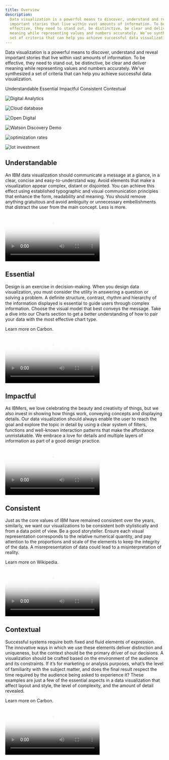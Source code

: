 ```yaml
---
title: Overview
description:
  Data visualization is a powerful means to discover, understand and reveal
  important stories that live within vast amounts of information. To be
  effective, they need to stand out, be distinctive, be clear and deliver
  meaning while representing values and numbers accurately. We’ve synthesized a
  set of criteria that can help you achieve successful data visualization.
---
```





<PageDescription>

Data visualization is a powerful means to discover, understand and reveal
important stories that live within vast amounts of information. To be effective,
they need to stand out, be distinctive, be clear and deliver meaning while
representing values and numbers accurately. We’ve synthesized a set of criteria
that can help you achieve successful data visualization.

</PageDescription>

<AnchorLinks>
  <AnchorLink>Understandable</AnchorLink>
  <AnchorLink>Essential</AnchorLink>
  <AnchorLink>Impactful</AnchorLink>
  <AnchorLink>Consistent</AnchorLink>
  <AnchorLink>Contextual</AnchorLink>
</AnchorLinks>

<div className="overview-gallery">

<ImageGallery className="show">
<ImageGalleryImage alt="Digital Analytics" title="Digital Analytics" col={4}>

![Digital Analytics](/images/Overview/Digital_Analytics.png)

</ImageGalleryImage>
<ImageGalleryImage  alt="Cloud database" title="Cloud database" col={8}>

![Cloud database](/images/Overview/Cloud_database.png)

</ImageGalleryImage>
<ImageGalleryImage alt="Open Digital" title="Open Digital" col={8}>

![Open Digital](/images/Overview/IBM_US_Open_Digital.png)

</ImageGalleryImage>
<ImageGalleryImage alt="Watson Discovery Demo" title="Watson Discovery Demo" col={4}>

![Watson Discovery Demo](/images/Overview/IBM_Watson_Discovery_Demo_ok.png)

</ImageGalleryImage>
<ImageGalleryImage alt="optimization rates" title="optimization rates" col={8}>

![optimization rates](/images/Overview/optimization_rates_ok.png)

</ImageGalleryImage>
<ImageGalleryImage  alt="Iot investment" title="Iot investment" col={4}>

![Iot investment](/images/Overview/IoT_investment_area.png)

</ImageGalleryImage>
</ImageGallery>

</div>

## Understandable

An IBM data visualization should communicate a message at a glance, in a clear,
concise and easy-to-understand way. Avoid elements that make a visualization
appear complex, distant or disjointed. You can achieve this effect using
established typographic and visual communication principles that enhance the
form, readability and meaning. You should remove anything gratuitous and avoid
ambiguity or unnecessary embellishments that distract the user from the main
concept. Less is more.

<Row>
<Column colMd={8} colLg={8}>

<Video
  src="/videos/dataviz/understandable_video.mp4"
  poster="/images/dataviz/Understandable_cover.png"
/>

</Column>
</Row>

## Essential

<Row>
<Column colMd={5} colLg={8}>

Design is an exercise in decision-making. When you design data visualization,
you must consider the utility in answering a question or solving a problem. A
deﬁnite structure, contrast, rhythm and hierarchy of the information displayed
is essential to guide users through complex information. Choose the visual model
that best conveys the message. Take a dive into our Charts section to get a
better understanding of how to pair your data with the most effective chart
type.

</Column>
<Column colMd={2} colLg={3}>

<div className="mini-card-container">

<p className="description">Learn more on Carbon.</p>

<MiniCard
  link="https://www.carbondesignsystem.com/data-visualization/basic-charts"
  labelName="Basic charts"
  iconImage={favicon}
  altText="carbon"></MiniCard>

</div>

</Column>
</Row>

<Row>
<Column colMd={8} colLg={8}>

<Video
  src="/videos/dataviz/essential.mp4"
  poster="/images/dataviz/essential_cover.png"
/>

</Column>
</Row>

## Impactful

As IBMers, we love celebrating the beauty and creativity of things, but we also
invest in showing how things work, conveying concepts and displaying details.
Our data visualization should always enable the user to reach the goal and
explore the topic in detail by using a clear system of ﬁlters, functions and
well-known interaction patterns that make the affordance unmistakable. We
embrace a love for details and multiple layers of information as part of a good
design practice.

<Row>
<Column colMd={8} colLg={8}>

<Video
  src="/videos/dataviz/impactfulVideo.mp4"
  poster="/images/dataviz/impactful_cover.png"
/>

</Column>
</Row>

## Consistent

<Row>
<Column colMd={5} colLg={8}>

Just as the core values of IBM have remained consistent over the years,
similarly, we want our visualizations to be consistent both stylistically and
from a data point of view. Be a good storyteller. Ensure each visual
representation corresponds to the relative numerical quantity, and pay attention
to the proportions and scale of the elements to keep the integrity of the data.
A misrepresentation of data could lead to a misinterpretation of reality.

</Column>
<Column colMd={2} colLg={3}>

<div className="mini-card-container">

<p className="description">Learn more on Wikipedia.</p>

<MiniCard
  link="https://en.wikipedia.org/wiki/Misleading_graph"
  labelName="Misleading charts"
  iconImage={Wikipedia}
  altText="Wikipedia"></MiniCard>

</div>

</Column>
</Row>

<Row>
<Column colMd={8} colLg={8}>

<Video
  src="/videos/dataviz/consistentVideo.mp4"
  poster="/images/dataviz/consistent_cover.png"
/>

</Column>
</Row>

## Contextual

<Row>
<Column colMd={5} colLg={8}>
Successful systems require both ﬁxed and fluid elements of expression. The innovative ways in which we use these elements deliver distinction and uniqueness, but the context should be the primary driver of our decisions. A visualization should be crafted based on the environment of the audience and its constraints. If it’s for marketing or analysis purposes, what’s the level of familiarity with the subject matter, and does the ﬁnal result respect the time required by the audience being asked to experience it? These examples are just a few of the essential aspects in a data visualization that affect layout and style, the level of complexity, and the amount of detail revealed.
</Column>
<Column colMd={2} colLg={3} >

<div className="mini-card-container">

<p className="description">Learn more on Carbon.</p>

<MiniCard
  link="https://www.carbondesignsystem.com/data-visualization/getting-started/vanilla"
  labelName="Data visualization"
  iconImage={favicon}
  altText="carbon"></MiniCard>

</div>

</Column>
</Row>

<Row>
<Column colMd={8} colLg={8}>

<Video
  src="/videos/dataviz/contextualvideo.mp4"
  poster="/images/dataviz/contexual_cover.png"
/>

</Column>
</Row>

